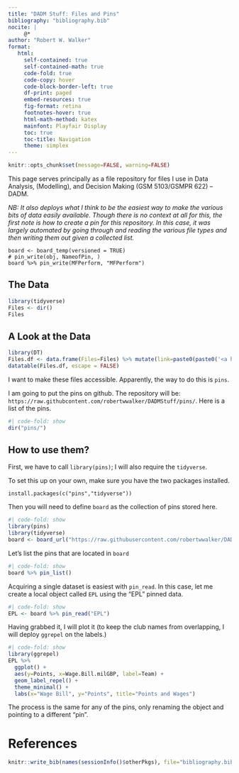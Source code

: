 ```yaml
---
title: "DADM Stuff: Files and Pins"
bibliography: "bibliography.bib"
nocite: |
     @*
author: "Robert W. Walker"
format: 
   html:
     self-contained: true
     self-contained-math: true
     code-fold: true
     code-copy: hover
     code-block-border-left: true
     df-print: paged
     embed-resources: true
     fig-format: retina
     footnotes-hover: true
     html-math-method: katex
     mainfont: Playfair Display
     toc: true
     toc-title: Navigation
     theme: simplex
---
```


```r
knitr::opts_chunk$set(message=FALSE, warning=FALSE)
```

This page serves principally as a file repository for files I use in Data Analysis, (Modelling), and Decision Making (GSM 5103/GSMPR 622) -- DADM.  

*NB: It also deploys what I think to be the easiest way to make the various bits of data easily available.  Though there is no context at all for this, the first note is how to create a pin for this repository.  In this case, it was largely automated by going through and reading the various file types and then writing them out given a collected list.*

```
board <- board_temp(versioned = TRUE)
# pin_write(obj, NameofPin, )
board %>% pin_write(MFPerform, "MFPerform")
```


## The Data

```r
library(tidyverse)
Files <- dir()
Files
```


## A Look at the Data

```r
library(DT)
Files.df <- data.frame(Files=Files) %>% mutate(link=paste0(paste0('<a href=',paste0("\"https://github.com/robertwwalker/DADMStuff/raw/master/",Files,"\"", sep=""),' > ', sep=""),Files,'</a>',sep=""))
datatable(Files.df, escape = FALSE)
```

I want to make these files accessible.  Apparently, the way to do this is `pins`.

I am going to put the pins on github.  The repository will be: `https://raw.githubcontent.com/robertwwalker/DADMStuff/pins/`.  Here is a list of the pins.

```r
#| code-fold: show
dir("pins/")
```

## How to use them?

First, we have to call `library(pins)`; I will also require the `tidyverse`.

To set this up on your own, make sure you have the two packages installed.

```
install.packages(c("pins","tidyverse"))
```

Then you will need to define `board` as the collection of pins stored here.

```r
#| code-fold: show
library(pins)
library(tidyverse)
board <- board_url("https://raw.githubusercontent.com/robertwwalker/DADMStuff/master/pins/")
```

Let's list the pins that are located in `board`

```r
#| code-fold: show
board %>% pin_list()
```

Acquiring a single dataset is easiest with `pin_read`.  In this case, let me create a local object called `EPL` using the "EPL" pinned data.  

```r
#| code-fold: show
EPL <- board %>% pin_read("EPL") 
```


Having grabbed it, I will plot it (to keep the club names from overlapping, I will deploy `ggrepel` on the labels.)

```r
#| code-fold: show
library(ggrepel)
EPL %>% 
  ggplot() + 
  aes(y=Points, x=Wage.Bill.milGBP, label=Team) + 
  geom_label_repel() + 
  theme_minimal() +
  labs(x="Wage Bill", y="Points", title="Points and Wages")
```

The process is the same for any of the pins, only renaming the object and pointing to a different "pin".


# References

```r
knitr::write_bib(names(sessionInfo()$otherPkgs), file="bibliography.bib")
```

